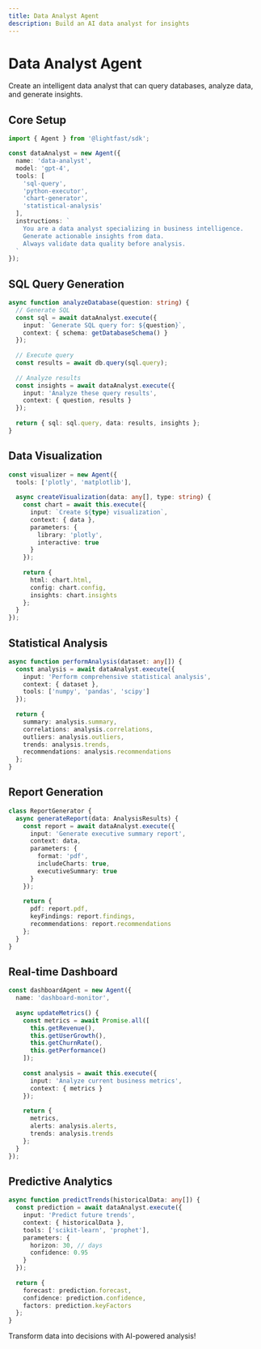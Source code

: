 ```yaml
---
title: Data Analyst Agent
description: Build an AI data analyst for insights
---
```


# Data Analyst Agent

Create an intelligent data analyst that can query databases, analyze data, and generate insights.

## Core Setup

```typescript
import { Agent } from '@lightfast/sdk';

const dataAnalyst = new Agent({
  name: 'data-analyst',
  model: 'gpt-4',
  tools: [
    'sql-query',
    'python-executor',
    'chart-generator',
    'statistical-analysis'
  ],
  instructions: `
    You are a data analyst specializing in business intelligence.
    Generate actionable insights from data.
    Always validate data quality before analysis.
  `
});
```

## SQL Query Generation

```typescript
async function analyzeDatabase(question: string) {
  // Generate SQL
  const sql = await dataAnalyst.execute({
    input: `Generate SQL query for: ${question}`,
    context: { schema: getDatabaseSchema() }
  });
  
  // Execute query
  const results = await db.query(sql.query);
  
  // Analyze results
  const insights = await dataAnalyst.execute({
    input: 'Analyze these query results',
    context: { question, results }
  });
  
  return { sql: sql.query, data: results, insights };
}
```

## Data Visualization

```typescript
const visualizer = new Agent({
  tools: ['plotly', 'matplotlib'],
  
  async createVisualization(data: any[], type: string) {
    const chart = await this.execute({
      input: `Create ${type} visualization`,
      context: { data },
      parameters: {
        library: 'plotly',
        interactive: true
      }
    });
    
    return {
      html: chart.html,
      config: chart.config,
      insights: chart.insights
    };
  }
});
```

## Statistical Analysis

```typescript
async function performAnalysis(dataset: any[]) {
  const analysis = await dataAnalyst.execute({
    input: 'Perform comprehensive statistical analysis',
    context: { dataset },
    tools: ['numpy', 'pandas', 'scipy']
  });
  
  return {
    summary: analysis.summary,
    correlations: analysis.correlations,
    outliers: analysis.outliers,
    trends: analysis.trends,
    recommendations: analysis.recommendations
  };
}
```

## Report Generation

```typescript
class ReportGenerator {
  async generateReport(data: AnalysisResults) {
    const report = await dataAnalyst.execute({
      input: 'Generate executive summary report',
      context: data,
      parameters: {
        format: 'pdf',
        includeCharts: true,
        executiveSummary: true
      }
    });
    
    return {
      pdf: report.pdf,
      keyFindings: report.findings,
      recommendations: report.recommendations
    };
  }
}
```

## Real-time Dashboard

```typescript
const dashboardAgent = new Agent({
  name: 'dashboard-monitor',
  
  async updateMetrics() {
    const metrics = await Promise.all([
      this.getRevenue(),
      this.getUserGrowth(),
      this.getChurnRate(),
      this.getPerformance()
    ]);
    
    const analysis = await this.execute({
      input: 'Analyze current business metrics',
      context: { metrics }
    });
    
    return {
      metrics,
      alerts: analysis.alerts,
      trends: analysis.trends
    };
  }
});
```

## Predictive Analytics

```typescript
async function predictTrends(historicalData: any[]) {
  const prediction = await dataAnalyst.execute({
    input: 'Predict future trends',
    context: { historicalData },
    tools: ['scikit-learn', 'prophet'],
    parameters: {
      horizon: 30, // days
      confidence: 0.95
    }
  });
  
  return {
    forecast: prediction.forecast,
    confidence: prediction.confidence,
    factors: prediction.keyFactors
  };
}
```

Transform data into decisions with AI-powered analysis!
